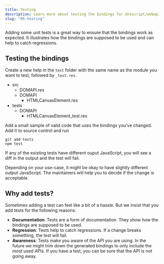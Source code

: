 ```yaml
---
title: Testing
description: Learn more about testing the bindings for @rescript/webapi.
slug: "05-testing"
---
```



Adding some unit tests is a great way to ensure that the bindings work as expected.
It illustrates how the bindings are supposed to be used and can help to catch regressions.

## Testing the bindings

Create a new help in the `test` folder with the same name as the module you want to test, followed by `_test.res`.

<FileTree>

- src
  - DOMAPI.res
  - DOMAPI
    - HTMLCanvasElement.res
- tests
  - DOMAPI
    - HTMLCanvasElement_test.res

</FileTree>

Add a small sample of valid code that uses the bindings you've changed.
Add it to source control and run

```shell
git add tests
npm test
```

If any of the existing tests have different ouput JavaScript, you will see a diff in the output and the test will fail.

<Aside>
  Depending on your use-case, it might be okay to have slightly different output
  JavaScript. The maintainers will help you to decide if the change is
  acceptable.
</Aside>

## Why add tests?

Sometimes adding a test can feel like a bit of a hassle. But we insist that you add tests for the following reasons:

- **Documentation**: Tests are a form of documentation. They show how the bindings are supposed to be used.
- **Regression**: Tests help to catch regressions. If a change breaks something, the test will fail.
- **Awareness**: Tests make you aware of the API you are using.
  In the future we might trim down the generated bindings to only include the most used APIs.
  If you have a test, you can be sure that the API is not going away.
